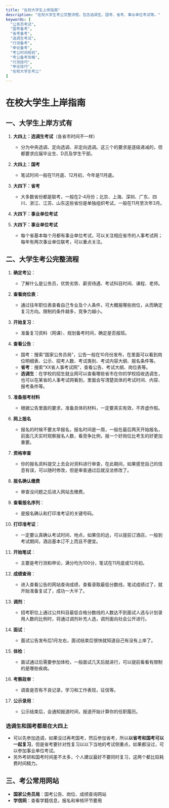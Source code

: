 ```yaml
---
title: "在校大学生上岸指南"
description: "在校大学生考公完整流程，包含选调生、国考、省考、事业单位考试等。"
keywords: [
  "公务员考试",
  "国考备考",
  "省考备考", 
  "选调生考试",
  "行测备考",
  "申论备考",
  "考公时间规划",
  "考公备考攻略",
  "行测技巧",
  "申论技巧",
  "在校大学生考公"
]
---
```




# 在校大学生上岸指南

## 一、大学生上岸方式有

1. **大四上：选调生考试**（各省市时间不一样）
   - 分为中央选调、定向选调、非定向选调。这三个的要求是逐级递减的，但都要求应届毕业生、D员及学生干部。

2. **大四上：国考**
   - 笔试时间一般在11月底、12月初，今年是11月底。

3. **大四下：省考**
   - 大多数省份都是联考，一般在2-4月份；北京、上海、深圳、广东、四川、浙江、江苏、山东这些省份是单独组织考试，一般在11月至次年3月。

4. **大四下：事业单位考试**
4. **大四下：事业单位考试**
   - 每个省基本每个月都有事业单位考试，可以关注相应省市的人事考试网；每年有两次事业单位联考，可以重点关注。

## 二、大学生考公完整流程

1. **确定考公**：
   - 了解什么是公务员，优势劣势、薪资待遇、考试科目时间、课程、老师。

2. **查看岗位表**：
   - 通过往年职位表查看自己专业及个人条件，可大概报哪些岗位，从而确定复习方向。限制的条件越多，竞争力越小。

3. **开始复习**：
   - 准备复习资料（网课）、规划备考时间，确定是否报班。

4. **查看公告**：
   - 国考：搜索“国家公务员局”，公告一般在10月份发布，在里面可以看到岗位明细表、公示、招考人数、考试类别、考试内容大纲、报名条件等。
   - **省考**：搜索“XX省人事考试网”，查看公告、考试大纲、岗位表等。
   - **选调生**：在学校的招生就业网可以查看哪些省市在你的学校招收选调生，也可以在某省的人事考试网看到，里面会写清楚具体的考试时间、内容、报考条件等。

5. **准备报考材料**
   - 根据公告里面的要求，准备具体的材料，一定要真实有效，不弄虚作假。

6. **网上报名**
   - 报名的时候不要太早报名，报名时间是一周，一般在最后两天开始报名，前面几天实时观察报名人数，看竞争比例，报一个好岗位比考生的好更加重要。

7. **资格审查**
   - 你的报名资料提交上去会对资料进行审查，在此期间，如果感觉自己的信息有误，可以随时修改，但是审查通过后就没法修改了。

8. **报名确认缴费**
   - 审查没问题之后进入网站去缴费。

9. **查看报名序列**：
   - 是报名确认和打印准考证的关键号码。

10. **打印准考证**：
    - 一定要认真确认考试时间、地点，如果住的远，可以提前订酒店，一般到考试期间，酒店基本订不上而且不便宜。

11. **开始笔试**：
    - 主要是考行测和申论，满分均为100分，笔试在11月底或12月初。

12. **成绩查询**：
    - 进入查看公告的网站查询成绩，查看录取最低分数线，笔试成绩过了，就开始准备复试了，成功一大半了。

13. **调剂**：
    - 招考职位上通过公共科目最低合格分数线的人数达不到面试人选与计划录用人数的比例时，将通过调剂补充人选，调剂面向社会公开进行。

14. **面试**：
    - 面试公告发布后1月左右，面试结束后很快就知道自己有没有上岸了。

15. **体检**：
    - 面试通过后需要参加体检，一般面试几天后就进行，可以提前看看有限制的是哪些疾病。

16. **考察政审**：
    - 调查是否有不良记录，学习和工作表现，征信等。

17. **公示录用**：
    - 公示结束后，会通知报道时间，报道开始计算你的任职履历。

### 选调生和国考都是在大四上
- 可以先参加选调，如果没过再考国考，然后参加省考，所以**以省考和国考可以一起复习**，但是省考要针对性复习以以下当地的考试侧重点，如果都没过，可以参加事业单位考试。
- 另外考研和国考时间差不太多，个人建议最好不要同时复习，这两个都比较耗费时间精力。

## 三、考公常用网站
- **国家公务员局**：国考公告、岗位、成绩查询网站
- **学信网**：查看学籍信息，报名和审核环节要用


<FollowMe />